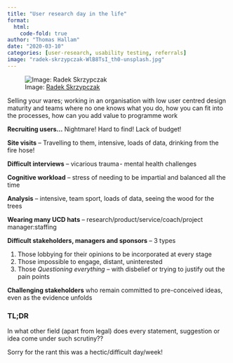 ```yaml
---
title: "User research day in the life"
format:
  html:
    code-fold: true
author: "Thomas Hallam"
date: "2020-03-10"
categories: [user-research, usability testing, referrals]
image: "radek-skrzypczak-WlB8TsI_th0-unsplash.jpg"
---
```


![Image: [Radek Skrzypczak](https://unsplash.com/photos/WlB8TsI_th0){.external target="_blank"}](radek-skrzypczak-WlB8TsI_th0-unsplash.jpg)


Selling your wares; working in an organisation with low user centred design maturity and teams where no one knows what you do, how you can fit into the processes, how can you add value to programme work 

**Recruiting users...** Nightmare! Hard to find! Lack of budget!

**Site visits** – Travelling to them, intensive, loads of data, drinking from the fire hose!

**Difficult interviews** – vicarious trauma - mental health challenges

**Cognitive workload** – stress of needing to be impartial and balanced all the time

**Analysis** – intensive, team sport, loads of data, seeing the wood for the trees

**Wearing many UCD hats** – research/product/service/coach/project manager:staffing 

**Difficult stakeholders, managers and sponsors** – 3 types

1. Those lobbying for their opinions to be incorporated at every stage
2. Those impossible to engage, distant, uninterested
3. Those *Questioning everything* – with disbelief or trying to justify out the pain points 

**Challenging stakeholders** who remain committed to  pre-conceived ideas, even as the evidence unfolds

### TL;DR

In what other field (apart from legal) does every statement, suggestion or idea come under such scrutiny??

Sorry for the rant this was a hectic/difficult day/week!
